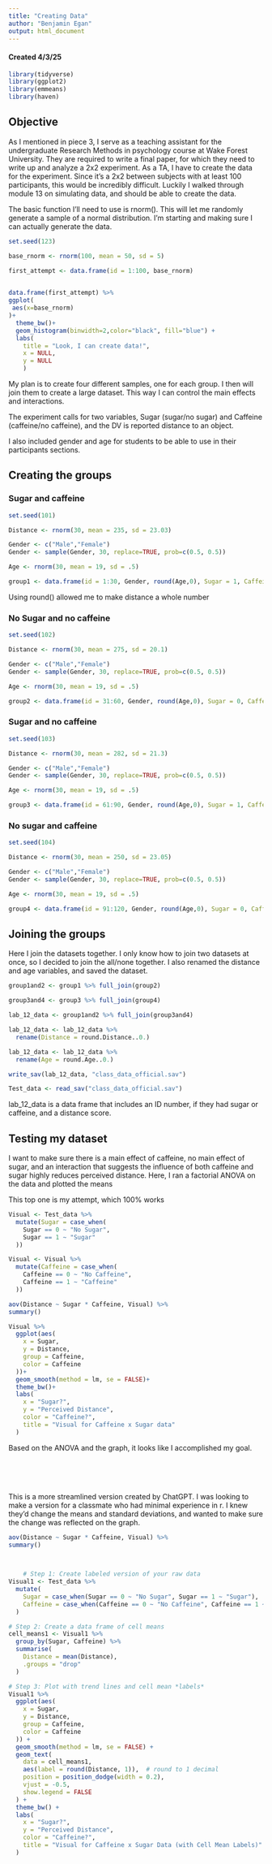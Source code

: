 ```yaml
---
title: "Creating Data"
author: "Benjamin Egan"
output: html_document
---
```


#### Created 4/3/25

```r

library(tidyverse) 
library(ggplot2)
library(emmeans)
library(haven)

```

## Objective

As I mentioned in piece 3, I serve as a teaching assistant for the undergraduate Research Methods in psychology course at Wake Forest University. They are required to write a final paper, for which they need to write up and analyze a 2x2 experiment. As a TA, I have to create the data for the experiment. Since it's a 2x2 between subjects with at least 100 participants, this would be incredibly difficult. Luckily I walked through module 13 on simulating data, and should be able to create the data.

The basic function I'll need to use is rnorm(). This will let me randomly generate a sample of a normal distribution. I'm starting and making sure I can actually generate the data.


```r

set.seed(123)

base_rnorm <- rnorm(100, mean = 50, sd = 5)

first_attempt <- data.frame(id = 1:100, base_rnorm)

                                      
data.frame(first_attempt) %>%
ggplot(
 aes(x=base_rnorm)
)+
  theme_bw()+
  geom_histogram(binwidth=2,color="black", fill="blue") +
  labs(
    title = "Look, I can create data!",
    x = NULL, 
    y = NULL
    )

```

My plan is to create four different samples, one for each group. I then will join them to create a large dataset. This way I can control the main effects and interactions.

The experiment calls for two variables, Sugar (sugar/no sugar) and Caffeine (caffeine/no caffeine), and the DV is reported distance to an object.

I also included gender and age for students to be able to use in their participants sections.


## Creating the groups

### Sugar and caffeine
```r

set.seed(101)

Distance <- rnorm(30, mean = 235, sd = 23.03)

Gender <- c("Male","Female")
Gender <- sample(Gender, 30, replace=TRUE, prob=c(0.5, 0.5))

Age <- rnorm(30, mean = 19, sd = .5)

group1 <- data.frame(id = 1:30, Gender, round(Age,0), Sugar = 1, Caffeine = 1, round(Distance,0))


```

Using round() allowed me to make distance a whole number

### No Sugar and no caffeine
```r

set.seed(102)

Distance <- rnorm(30, mean = 275, sd = 20.1)

Gender <- c("Male","Female")
Gender <- sample(Gender, 30, replace=TRUE, prob=c(0.5, 0.5))

Age <- rnorm(30, mean = 19, sd = .5)

group2 <- data.frame(id = 31:60, Gender, round(Age,0), Sugar = 0, Caffeine = 0, round(Distance,0))

```

### Sugar and no caffeine
```r

set.seed(103)

Distance <- rnorm(30, mean = 282, sd = 21.3)

Gender <- c("Male","Female")
Gender <- sample(Gender, 30, replace=TRUE, prob=c(0.5, 0.5))

Age <- rnorm(30, mean = 19, sd = .5)

group3 <- data.frame(id = 61:90, Gender, round(Age,0), Sugar = 1, Caffeine = 0, round(Distance,0))


```

### No sugar and caffeine
```r

set.seed(104)

Distance <- rnorm(30, mean = 250, sd = 23.05)

Gender <- c("Male","Female")
Gender <- sample(Gender, 30, replace=TRUE, prob=c(0.5, 0.5))

Age <- rnorm(30, mean = 19, sd = .5)

group4 <- data.frame(id = 91:120, Gender, round(Age,0), Sugar = 0, Caffeine = 1, round(Distance,0))

```

## Joining the groups

Here I join the datasets together. I only know how to join two datasets at once, so I decided to join the all/none together. I also renamed the distance and age variables, and saved the dataset.

```r

group1and2 <- group1 %>% full_join(group2)

group3and4 <- group3 %>% full_join(group4)

lab_12_data <- group1and2 %>% full_join(group3and4)

lab_12_data <- lab_12_data %>% 
  rename(Distance = round.Distance..0.)

lab_12_data <- lab_12_data %>% 
  rename(Age = round.Age..0.)

write_sav(lab_12_data, "class_data_official.sav")

Test_data <- read_sav("class_data_official.sav")

```

lab_12_data is a data frame that includes an ID number, if they had sugar or caffeine, and a distance score.

## Testing my dataset

I want to make sure there is a main effect of caffeine, no main effect of sugar, and an interaction that suggests the influence of both caffeine and sugar highly reduces perceived distance. Here, I ran a factorial ANOVA on the data and plotted the means


This top one is my attempt, which 100% works
```r


Visual <- Test_data %>%
  mutate(Sugar = case_when(
    Sugar == 0 ~ "No Sugar",
    Sugar == 1 ~ "Sugar"
  ))

Visual <- Visual %>%
  mutate(Caffeine = case_when(
    Caffeine == 0 ~ "No Caffeine",
    Caffeine == 1 ~ "Caffeine"
  ))

aov(Distance ~ Sugar * Caffeine, Visual) %>%
summary()

Visual %>%
  ggplot(aes(
    x = Sugar,
    y = Distance,
    group = Caffeine,
    color = Caffeine
  ))+
  geom_smooth(method = lm, se = FALSE)+
  theme_bw()+
  labs(
    x = "Sugar?",
    y = "Perceived Distance",
    color = "Caffeine?",
    title = "Visual for Caffeine x Sugar data"
  )

```

Based on the ANOVA and the graph, it looks like I accomplished my goal.

<br/> <br/> <br/>

This is a more streamlined version created by ChatGPT. I was looking to make a version for a classmate who had minimal experience in r. I knew they'd change the means and standard deviations, and wanted to make sure the change was reflected on the graph.

```r

aov(Distance ~ Sugar * Caffeine, Visual) %>%
summary()


    
    # Step 1: Create labeled version of your raw data
Visual1 <- Test_data %>%
  mutate(
    Sugar = case_when(Sugar == 0 ~ "No Sugar", Sugar == 1 ~ "Sugar"),
    Caffeine = case_when(Caffeine == 0 ~ "No Caffeine", Caffeine == 1 ~ "Caffeine")
  )

# Step 2: Create a data frame of cell means
cell_means1 <- Visual1 %>%
  group_by(Sugar, Caffeine) %>%
  summarise(
    Distance = mean(Distance),
    .groups = "drop"
  )

# Step 3: Plot with trend lines and cell mean *labels*
Visual1 %>%
  ggplot(aes(
    x = Sugar,
    y = Distance,
    group = Caffeine,
    color = Caffeine
  )) +
  geom_smooth(method = lm, se = FALSE) +
  geom_text(
    data = cell_means1,
    aes(label = round(Distance, 1)),  # round to 1 decimal
    position = position_dodge(width = 0.2),
    vjust = -0.5,
    show.legend = FALSE
  ) +
  theme_bw() +
  labs(
    x = "Sugar?",
    y = "Perceived Distance",
    color = "Caffeine?",
    title = "Visual for Caffeine x Sugar Data (with Cell Mean Labels)"
  )

    
```
